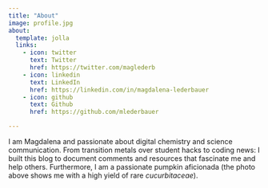 ```yaml
---
title: "About"
image: profile.jpg
about:
  template: jolla
  links:
    - icon: twitter
      text: Twitter
      href: https://twitter.com/maglederb
    - icon: linkedin
      text: LinkedIn
      href: https://linkedin.com/in/magdalena-lederbauer
    - icon: github
      text: Github
      href: https://github.com/mlederbauer

---
```


I am Magdalena and passionate about digital chemistry and science communication. From transition metals over student hacks to coding news: I built this blog to document comments and resources that fascinate me and help others. Furthermore, I am a passionate pumpkin aficionada (the photo above shows me with a high yield of rare *cucurbitaceae*).
